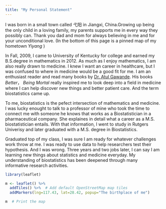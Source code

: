 ---
title: "My Personal Statement"
---
<link rel="stylesheet" href="style.css" >

I was born in a small town called 弋阳 in Jiangxi, China.Growing up being the only child in a loving family, my parents supports me in every way they possibly can. Thank you dad and mom for always believing in me and for your unconditional love. (In the bottom of this page is a pinned map of my hometown *Yiyang* )

In Fall, 2009, I came to University of Kentucky for college and earned my B.S.degree in mathematics 
in 2012. As much as I enjoy mathematics, I am also really drawn to medicine. I knew I want an career in healthcare, but I was confused to where in medicine would be a good fit for me. I am an enthusiast reader and read many books by [Dr. Atul Gawande](http://atulgawande.com/). His books *Better*， *Being Mortal* really inspired me to look deep into a field in medicine where I can help discover new things and better patient care. And the term biostatistics came up.

To me, biostatistics is the pefect intersection of mathematics and medicine. I was lucky enought to talk to a professor of mine who took the time to connect me with someone he knows that works as a Biostatistician in a pharmaceutical company. She explaines in detail what a career as a M.S. biostatistician entails. With that information, I went to study in Rutgers Univerisy and later graduated with a M.S. degree in Biostatistics. 

Graduated top of my class, I was sure I am ready for whatever challenges work throw at me. I was ready to use data to help researchers test their hypothesis. And I was wrong. Three years and two jobs later, I can say I am learning new things about statistics and medicine everyday. My understanding of biostatistics has been deepened through many informative research activities. 

























```{r, include=FALSE}

library(leaflet)

m <- leaflet() %>%
  addTiles() %>%  # Add default OpenStreetMap map tiles
  addMarkers(lng=117.43, lat=28.42, popup="The birthplace of me")

```

```{r echo=FALSE, fig.width=4, fig.align='center', fig.height=4, message=FALSE, warning=FALSE}
m  # Print the map
```


